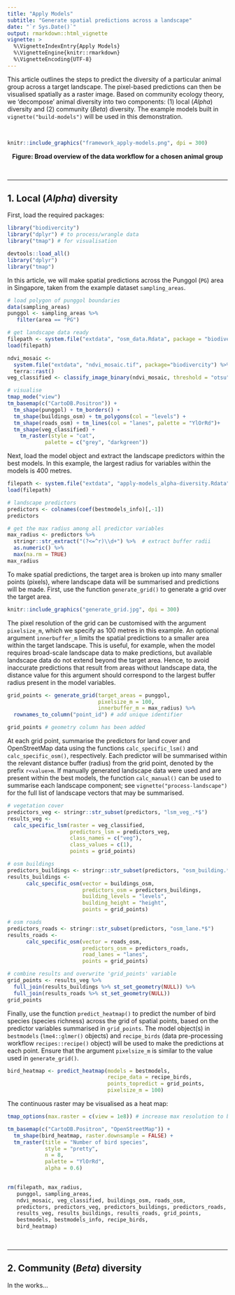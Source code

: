 ```yaml
---
title: "Apply Models"
subtitle: "Generate spatial predictions across a landscape"
date: "`r Sys.Date()`"
output: rmarkdown::html_vignette
vignette: >
  %\VignetteIndexEntry{Apply Models}
  %\VignetteEngine{knitr::rmarkdown}
  %\VignetteEncoding{UTF-8}
---
```


This article outlines the steps to predict the diversity of a particular animal group across a target landscape. The pixel-based predictions can then be visualised spatially as a raster image. Based on community ecology theory, we ‘decompose’ animal diversity into two components: (1) local (_Alpha_) diversity and (2) community (_Beta_) diversity. The example models built in `vignette("build-models")` will be used in this demonstration.

<br>

```r
knitr::include_graphics("framework_apply-models.png", dpi = 300)
```
<center><b> Figure: Broad overview of the data workflow for a chosen animal group </b></center>

<br>

---

## 1. Local (_Alpha_) diversity

First, load the required packages:

```r
library("biodivercity")
library("dplyr") # to process/wrangle data
library("tmap") # for visualisation
```

```r
devtools::load_all() 
library("dplyr") 
library("tmap")
```

In this article, we will make spatial predictions across the Punggol (`PG`) area in Singapore, taken from the example dataset `sampling_areas`.

```r

# load polygon of punggol boundaries
data(sampling_areas)
punggol <- sampling_areas %>%
   filter(area == "PG")

# get landscape data ready
filepath <- system.file("extdata", "osm_data.Rdata", package = "biodivercity")
load(filepath)

ndvi_mosaic <- 
  system.file("extdata", "ndvi_mosaic.tif", package="biodivercity") %>% 
  terra::rast()
veg_classified <- classify_image_binary(ndvi_mosaic, threshold = "otsu")

# visualise 
tmap_mode("view")
tm_basemap(c("CartoDB.Positron")) +
  tm_shape(punggol) + tm_borders() +
  tm_shape(buildings_osm) + tm_polygons(col = "levels") +
  tm_shape(roads_osm) + tm_lines(col = "lanes", palette = "YlOrRd")+
  tm_shape(veg_classified) +
    tm_raster(style = "cat",
            palette = c("grey", "darkgreen"))
```

Next, load the model object and extract the landscape predictors within the best models. In this example, the largest radius for variables within the models is 400 metres.

```r
filepath <- system.file("extdata", "apply-models_alpha-diversity.Rdata", package="biodivercity")
load(filepath)

# landscape predictors
predictors <- colnames(coef(bestmodels_info)[,-1])
predictors

# get the max radius among all predictor variables
max_radius <- predictors %>% 
  stringr::str_extract("(?<=^r)\\d+") %>%  # extract buffer radii
  as.numeric() %>% 
  max(na.rm = TRUE)
max_radius
```


To make spatial predictions, the target area is broken up into many smaller points (pixels), where landscape data will be summarised and predictions will be made. First, use the function `generate_grid()` to generate a grid over the target area. 

```r
knitr::include_graphics("generate_grid.jpg", dpi = 300)
```

The pixel resolution of the grid can be customised with the argument `pixelsize_m`, which we specify as 100 metres in this example. An optional argument `innerbuffer_m` limits the spatial predictions to a smaller area within the target landscape. This is useful, for example, when the model requires broad-scale landscape data to make predictions, but available landscape data do not extend beyond the target area. Hence, to avoid inaccurate predictions that result from areas without landscape data, the distance value for this argument should correspond to the largest buffer radius present in the model variables. 

```r

grid_points <- generate_grid(target_areas = punggol, 
                             pixelsize_m = 100,
                             innerbuffer_m = max_radius) %>%
  rownames_to_column("point_id") # add unique identifier

grid_points # geometry column has been added
```

At each grid point, summarise the predictors for land cover and OpenStreetMap data using the functions `calc_specific_lsm()` and `calc_specific_osm()`, respectively. Each predictor will be summarised within the relevant distance buffer (radius) from the grid point, denoted by the prefix `r<value>m`. If manually generated landscape data were used and are present within the best models, the function `calc_manual()` can be used to summarise each landscape component; see `vignette("process-landscape")` for the full list of landscape vectors that may be summarised.

```r

# vegetation cover
predictors_veg <- stringr::str_subset(predictors, "lsm_veg_.*$")
results_veg <- 
  calc_specific_lsm(raster = veg_classified,
                    predictors_lsm = predictors_veg,
                    class_names = c("veg"),
                    class_values = c(1),
                    points = grid_points)

# osm buildings
predictors_buildings <- stringr::str_subset(predictors, "osm_building.*$")
results_buildings <-
      calc_specific_osm(vector = buildings_osm,
                        predictors_osm = predictors_buildings,
                        building_levels = "levels",
                        building_height = "height",
                        points = grid_points)

# osm roads
predictors_roads <- stringr::str_subset(predictors, "osm_lane.*$")
results_roads <-
      calc_specific_osm(vector = roads_osm,
                        predictors_osm = predictors_roads,
                        road_lanes = "lanes",
                        points = grid_points)

# combine results and overwrite 'grid_points' variable 
grid_points <- results_veg %>% 
  full_join(results_buildings %>% st_set_geometry(NULL)) %>% 
  full_join(results_roads %>% st_set_geometry(NULL))
grid_points
```

Finally, use the function `predict_heatmap()` to predict the number of bird species (species richness) across the grid of spatial points, based on the predictor variables summarised in `grid_points`. The model object(s) in `bestmodels` (`lme4::glmer()` objects) and `recipe_birds` (data pre-processing workflow `recipes::recipe()` object) will be used to make the predictions at each point. Ensure that the argument `pixelsize_m` is similar to the value used in `generate_grid()`.

```r
bird_heatmap <- predict_heatmap(models = bestmodels, 
                                recipe_data = recipe_birds,
                                points_topredict = grid_points, 
                                pixelsize_m = 100)
```

The continuous raster may be visualised as a heat map:

```r

tmap_options(max.raster = c(view = 1e8)) # increase max resolution to be visualised

tm_basemap(c("CartoDB.Positron", "OpenStreetMap")) +
  tm_shape(bird_heatmap, raster.downsample = FALSE) +
  tm_raster(title = "Number of bird species",
            style = "pretty",
            n = 8,
            palette = "YlOrRd",
            alpha = 0.6) 
  
```

```r
rm(filepath, max_radius,
   punggol, sampling_areas,
   ndvi_mosaic, veg_classified, buildings_osm, roads_osm,
   predictors, predictors_veg, predictors_buildings, predictors_roads,
   results_veg, results_buildings, results_roads, grid_points, 
   bestmodels, bestmodels_info, recipe_birds,
   bird_heatmap)
```


<br>

---

## 2. Community (_Beta_) diversity

In the works...

<br>

